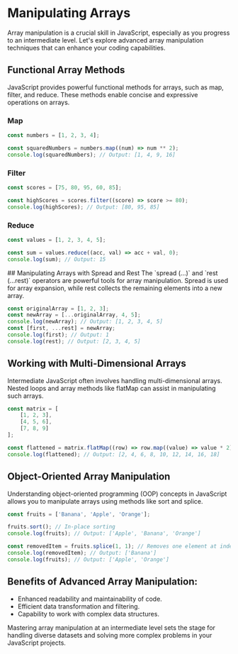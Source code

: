 
# Manipulating Arrays

Array manipulation is a crucial skill in JavaScript, especially as you progress to an intermediate level. Let's explore advanced array manipulation techniques that can enhance your coding capabilities.

## Functional Array Methods

JavaScript provides powerful functional methods for arrays, such as map, filter, and reduce. These methods enable concise and expressive operations on arrays.

<Steps>

### Map

```js
const numbers = [1, 2, 3, 4];

const squaredNumbers = numbers.map((num) => num ** 2);
console.log(squaredNumbers); // Output: [1, 4, 9, 16]
```

### Filter


```js
const scores = [75, 80, 95, 60, 85];

const highScores = scores.filter((score) => score >= 80);
console.log(highScores); // Output: [80, 95, 85]
```

### Reduce

```js
const values = [1, 2, 3, 4, 5];

const sum = values.reduce((acc, val) => acc + val, 0);
console.log(sum); // Output: 15
```

</Steps>
## Manipulating Arrays with Spread and Rest
The `spread (...)` and `rest (...rest)` operators are powerful tools for array manipulation. Spread is used for array expansion, while rest collects the remaining elements into a new array.

```js
const originalArray = [1, 2, 3];
const newArray = [...originalArray, 4, 5];
console.log(newArray); // Output: [1, 2, 3, 4, 5]
const [first, ...rest] = newArray;
console.log(first); // Output: 1
console.log(rest); // Output: [2, 3, 4, 5]
```
## Working with Multi-Dimensional Arrays
Intermediate JavaScript often involves handling multi-dimensional arrays. Nested loops and array methods like flatMap can assist in manipulating such arrays.

```js
const matrix = [
    [1, 2, 3],
    [4, 5, 6],
    [7, 8, 9]
];

const flattened = matrix.flatMap((row) => row.map((value) => value * 2));
console.log(flattened); // Output: [2, 4, 6, 8, 10, 12, 14, 16, 18]
```

## Object-Oriented Array Manipulation

Understanding object-oriented programming (OOP) concepts in JavaScript allows you to manipulate arrays using methods like sort and splice.

```js
const fruits = ['Banana', 'Apple', 'Orange'];

fruits.sort(); // In-place sorting
console.log(fruits); // Output: ['Apple', 'Banana', 'Orange']

const removedItem = fruits.splice(1, 1); // Removes one element at index 1
console.log(removedItem); // Output: ['Banana']
console.log(fruits); // Output: ['Apple', 'Orange']
```
## Benefits of Advanced Array Manipulation:
- Enhanced readability and maintainability of code.
- Efficient data transformation and filtering.
- Capability to work with complex data structures.

Mastering array manipulation at an intermediate level sets the stage for handling diverse datasets and solving more complex problems in your JavaScript projects.